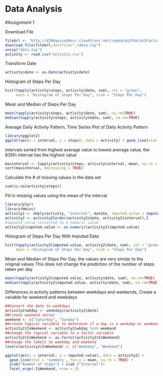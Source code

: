Data Analysis
================================

#Assignment 1


Download File
```r
fileUrl <- "http://d396qusza40orc.cloudfront.net/repdata%2Fdata%2Factivity.zip"
download.file(fileUrl,destfile="./data.zip")
unzip("data.zip")
activity <- read.csv("activity.csv")
```

Transform Date
```r
activity$date <- as.Date(activity$date)
```

Histogram of Steps Per Day
```r
hist(tapply(activity$steps, activity$date, sum), col = "green", 
     main = "Histogram of Steps Per Day", xlab = "Steps Per Day")
```

Mean and Median of Steps Per Day
```r
mean(tapply(activity$steps, activity$date, sum), na.rm=TRUE)
median(tapply(activity$steps, activity$date, sum), na.rm=TRUE)

```

Average Daily Activity Pattern, 
Time Series Plot of Daily Activity Pattern
```r
library(ggplot2)
ggplot(aes(x = interval, y = steps), data = activity) + geom_line(stat = 'summary', fun.y = mean, na.rm = TRUE)

```

Intervals sorted from highest average value to lowest average value, the 835th interval
has the highest value
```r
maxinterval <- tapply(activity$steps, activity$interval, mean, na.rm = TRUE)
sort(maxinterval, decreasing = TRUE)
```

Calculate the # of missing values in the data set
```r
sum(is.na(activity$steps))
```

Fill in missing values using the mean of the interval
```r
library(plyr)
library(Hmisc)
activity2 <- ddply(activity, "interval", mutate, imputed.value = impute(steps, mean))
activity2 <- activity2[order(activity2$date, activity2$interval),]
#imputed value converted to a numeric value
activity2$imputed.value <- as.numeric(activity2$imputed.value)
```

Histogram of Steps Per Day With Imputed Data
```r
hist(tapply(activity2$imputed.value, activity2$date, sum), col = "green", 
     main = "Histogram of Steps Per Day", xlab = "Steps Per Day")
```

Mean and Median of Steps Per Day, the values are very similar to the original values
This does not change the prediction of the number of steps taken per day
```r
mean(tapply(activity2$imputed.value, activity$date, sum), na.rm=TRUE)
median(tapply(activity2$imputed.value, activity$date, sum), na.rm=TRUE)

```

Differences in activity patterns between weekdays and weekends, Create a variable for weekend and weekdays
```r
##Convert the date to weekdays
activity2$wkday <- weekdays(activity2$date)
##Create weekend vector
weekend <- c("Saturday", "Sunday")
##create logical variable to determine if a day is a weekday or weekend
activity2$IsWeekend <- activity2$wkday %in% weekend
##change the logical variable to a factor variable
activity2$IsWeekend <- as.factor(activity2$IsWeekend)
##change the labels to weekday and weekend
levels(activity2$IsWeekend) <- c("Weekday", "Weekend")
```

```r
ggplot(aes(x = interval, y = imputed.value), data = activity2) + 
  geom_line(stat = 'summary', fun.y = mean, na.rm = TRUE) +
  ylab("Number of Steps") + xlab ("Interval")+
  facet_wrap(~IsWeekend, nrow = 2)
```


